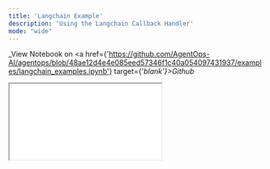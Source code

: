 ```yaml
---
title: 'Langchain Example'
description: 'Using the Langchain Callback Handler'
mode: "wide"
---
```

_View Notebook on <a href={'https://github.com/AgentOps-AI/agentops/blob/48ae12d4e4e085eed57346f1c40a054097431937/examples/langchain_examples.ipynb'} target={'_blank'}>Github</a>_

<iframe id="iframe" src={'notebooks/langchain_examples.html'}></iframe>

<script type="module" src="/scripts/full_iframe.js"></script>
